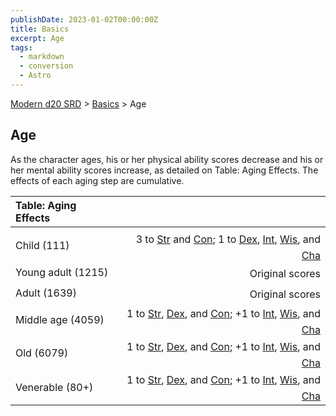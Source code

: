 ```yaml
---
publishDate: 2023-01-02T00:00:00Z
title: Basics
excerpt: Age
tags:
  - markdown
  - conversion
  - Astro
---
```


[Modern d20 SRD](/#modernD20) > [Basics](modern-d20-srd-basics-index) > Age

## Age

As the character ages, his or her physical ability scores decrease and his or her mental ability scores increase, as detailed on Table: Aging Effects. The effects of each aging step are cumulative.

| Table: Aging Effects |                                                                                                                                                                                                                                                                                                 |
| :------------------- | ----------------------------------------------------------------------------------------------------------------------------------------------------------------------------------------------------------------------------------------------------------------------------------------------: |
|                      |                                                                                                                                                                                                                                                                                                 |
| Child (111)          |   3 to [Str](modern-d20-srd-basics-ability-scores) and [Con](modern-d20-srd-basics-ability-scores); 1 to [Dex](modern-d20-srd-basics-ability-scores), [Int](modern-d20-srd-basics-ability-scores), [Wis](modern-d20-srd-basics-ability-scores), and [Cha](modern-d20-srd-basics-ability-scores) |
| Young adult (1215)   |                                                                                                                                                                                                                                                                                 Original scores |
| Adult (1639)         |                                                                                                                                                                                                                                                                                 Original scores |
| Middle age (4059)    | 1 to [Str](modern-d20-srd-basics-ability-scores), [Dex](modern-d20-srd-basics-ability-scores), and [Con](modern-d20-srd-basics-ability-scores); +1 to [Int](modern-d20-srd-basics-ability-scores), [Wis](modern-d20-srd-basics-ability-scores), and [Cha](modern-d20-srd-basics-ability-scores) |
| Old (6079)           | 1 to [Str](modern-d20-srd-basics-ability-scores), [Dex](modern-d20-srd-basics-ability-scores), and [Con](modern-d20-srd-basics-ability-scores); +1 to [Int](modern-d20-srd-basics-ability-scores), [Wis](modern-d20-srd-basics-ability-scores), and [Cha](modern-d20-srd-basics-ability-scores) |
| Venerable (80+)      | 1 to [Str](modern-d20-srd-basics-ability-scores), [Dex](modern-d20-srd-basics-ability-scores), and [Con](modern-d20-srd-basics-ability-scores); +1 to [Int](modern-d20-srd-basics-ability-scores), [Wis](modern-d20-srd-basics-ability-scores), and [Cha](modern-d20-srd-basics-ability-scores) |
